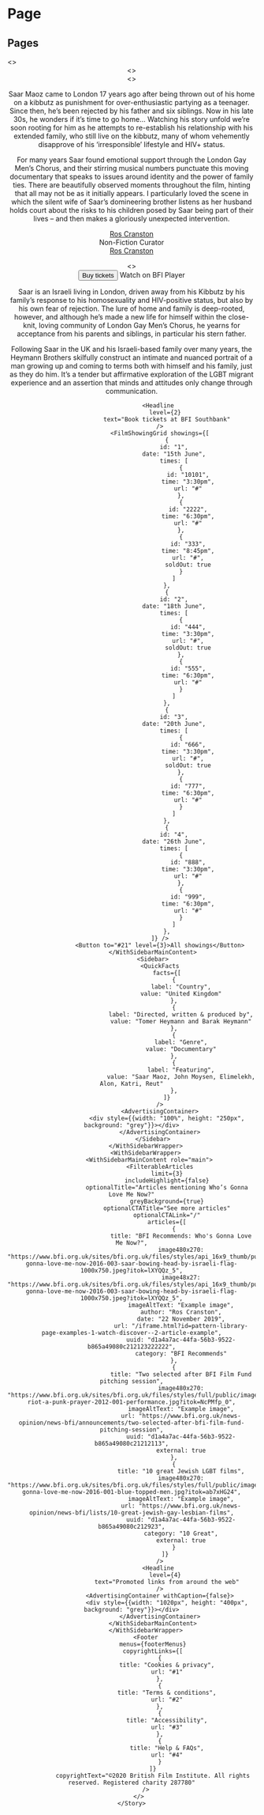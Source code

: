 





<Meta title="Pattern Library|Page Examples/1 Watch &amp; Discover" component={MainContent} />

# Page


## Pages

<Preview>
    <Story name="1 Landing Page">
        <>
            <Header navItems={navItems} quickLinks={quickLinksData} overlay={true} />
            <Hero
                withHeader
                image1920x1080="https://staging.core-cms.bfi.digital/sites/default/files/styles/responsive/public/1920/1080/1/2020-03/Hero.jpg"
                image192x108="https://staging.core-cms.bfi.digital/sites/default/files/styles/responsive/public/192/108/1/2020-03/Hero.jpg"
                headline="Discover the world of cinema with the BFI"
            />
            <Wrapper>
               <MainContent role="main">
                    <>
                        <PromoBanner 
                            colorScheme={1}
                            headline="Become a BFI member"
                            description="Get priority booking and enjoy special events for £37 a year."
                            callToActionTitle="Join today"
                            callToActionUrl="#1"
                        />
                        <PromoBanner 
                            colorScheme={0}
                            headline="Watch the greatest global cinema online on BFI Player"
                            description="From £2.50 per film, or £4.99 a month."
                            image="https://staging.core-cms.bfi.digital/sites/default/files/styles/responsive/public/1000/0/0/2020-04/dolce-vita-la-1960-003-marcello-mastroianni-anita-ekberg-fountain-00n-hxe_0.jpg"
                            placeholder="https://staging.core-cms.bfi.digital/sites/default/files/styles/responsive/public/100/40/1/2020-04/dolce-vita-la-1960-003-marcello-mastroianni-anita-ekberg-fountain-00n-hxe_0.jpg"
                            callToActionTitle="Explore BFI Player"
                            callToActionUrl="http://player.bfi.org.uk"
                            reversed={true}
                            external={true}
                        />
                        <Headline 
                            level={2} 
                            text="What to watch"
                        />
                        <FilmGrid films={demoFilms} />
                        <CallToAction linkText="See more Films" linkURL="http://player.bfi.org.uk" external={true} center={true} />
                        <PromoBanner 
                            colorScheme={0}
                            headline="Japan 2020"
                            description="Explore over 100 years of the greatest Japanese cinema in the latest season from BFI"
                            image="https://staging.core-cms.bfi.digital/sites/default/files/styles/responsive/public/1000/0/0/2020-06/Japan_2020.jpg"
                            placeholder="https://staging.core-cms.bfi.digital/sites/default/files/styles/responsive/public/100/50/1/2020-06/Japan_2020.jpg"
                            callToActionTitle="Explore Japan 2020"
                            callToActionUrl="http://player.bfi.org.uk"
                            reversed={false}
                            external={true}
                        />
                        <Headline 
                            level={2} 
                            text="Latest from BFI"
                        />
                        <FilterableArticles
                            articles={demoArticles}
                            filters={[
                                {
                                    url: "/",
                                    label: "All"
                                },
                                {
                                    url: "/",
                                    label: "Review"
                                },
                                {
                                    url: "/",
                                    label: "Video"
                                },
                                {
                                    url: "/",
                                    label: "Opinion"
                                },
                                {
                                    url: "/",
                                    label: "Recommendations"
                                },
                                {
                                    url: "/",
                                    label: "Long Read"
                                },
                                {
                                    url: "/",
                                    label: "Interviews"
                                }
                            ]}
                        />
                        <CallToAction linkText="See all Articles" linkURL="#" center={true} />
                        <PromoBanner 
                            colorScheme={0}
                            headline="BFI National Archive"
                            description="The BFI National Archive holds a magnificent collection of film and television, from the birth of cinema to today."
                            image="https://staging.core-cms.bfi.digital/sites/default/files/styles/responsive/public/1000/0/0/2020-06/bfi-berkhamsted-archive-008-1000x750.jpg"
                            placeholder="https://staging.core-cms.bfi.digital/sites/default/files/styles/responsive/public/100/50/1/2020-06/bfi-berkhamsted-archive-008-1000x750.jpg"
                            callToActionTitle="Find out more"
                            callToActionUrl="#1"
                            reversed={false}
                        />
                        <Headline 
                            level={2} 
                            text="More to discover from BFI"
                        />
                        <PageLinks withImages={true} links={[
                            {
                                title: "BFI Southbank",
                                url: "#2",
                                callToAction: "Find out more",
                                image480x270: "https://staging.core-cms.bfi.digital/sites/default/files/styles/responsive/public/480/270/1/2020-04/bfi-southbank-2013-001-exterior-evening-2.jpg",
                                image48x27: "https://staging.core-cms.bfi.digital/sites/default/files/styles/responsive/public/48/27/1/2020-04/bfi-southbank-2013-001-exterior-evening-2.jpg"
                            },
                            {
                                title: "BFI IMAX",
                                url: "#3",
                                callToAction: "Find out more",
                                image480x270: "https://staging.core-cms.bfi.digital/sites/default/files/styles/responsive/public/480/270/1/2020-06/bfi-imax-001-1041x312.jpg",
                                image48x27: "https://staging.core-cms.bfi.digital/sites/default/files/styles/responsive/public/48/27/1/2020-06/bfi-imax-001-1041x312.jpg"
                            }
                        ]} />
                    </>
                </MainContent>
            </Wrapper>
            <Footer
                menus={footerMenus}
                copyrightLinks={[
                    {
                        title: "Cookies & privacy",
                        url: "#12"
                    },
                    {
                        title: "Terms & conditions",
                        url: "#2"
                    },
                    {
                        title: "Accessibility",
                        url: "#4"
                    },
                    {
                        title: "Help & FAQs",
                        url: "#5"
                    }
                ]}
                copyrightText="©2020 British Film Institute. All rights reserved. Registered charity 287780"
            />
        </>
    </Story>
</Preview>

<Preview>
    <Story name="2 Article Example">
        <>
            <Header navItems={navItems} quickLinks={quickLinksData}  />
            <HeroArticle 
                title="BFI Recommends: Who’s Gonna Love Me Now?"
                standfirst="A mid-week recommendation for this moving documentary about an ostracised gay Israeli man finding solace singing in the London Gay Men’s Chorus – chosen by Ros Cranston."
                category="BFI Recommends"
                categoryLink="/"
                type="Feature"
                date="2 June 2020"
                authors={[
                    {
                        name: "Ros Cranston",
                        url: "#"
                    }
                ]}
            />
            <WithSidebarWrapper>           
                <WithSidebarMainContent role="main">
                    <Text>
                        <p>Saar Maoz came to London 17 years ago after being thrown out of his home on a kibbutz as punishment for over-enthusiastic partying as a teenager. Since then, he’s been rejected by his father and six siblings. Now in his late 30s, he wonders if it’s time to go home… Watching his story unfold we’re soon rooting for him as he attempts to re-establish his relationship with his extended family, who still live on the kibbutz, many of whom vehemently disapprove of his ‘irresponsible’ lifestyle and HIV+ status.</p>
                    </Text>
                    <FilmCardSingle 
                        image225x225="https://www.bfi.org.uk/sites/bfi.org.uk/files/styles/api_16x9_full/public/news/whos-gonna-love-me-now-2016-003-saar-bowing-head-by-israeli-flag-1000x750.jpeg?itok=lXYQQz_5"
                        title="Who’s Gonna Love Me Now?"
                        type="Film"
                        director="Tomer Heymann"
                        year="2016"
                        playerUrl="https://player.bfi.org.uk/subscription/film/watch-whos-gonna-love-me-now-2016-online"
                        filmLink="/iframe.html?id=pattern-library-page-examples-1-watch-discover--3-film-page-example"
                    />
                    <Text>
                        <p>For many years Saar found emotional support through the London Gay Men’s Chorus, and their stirring musical numbers punctuate this moving documentary that speaks to issues around identity and the power of family ties. There are beautifully observed moments throughout the film, hinting that all may not be as it initially appears. I particularly loved the scene in which the silent wife of Saar’s domineering brother listens as her husband holds court about the risks to his children posed by Saar being part of their lives – and then makes a gloriously unexpected intervention.</p>
                        <p><a href="https://www.bfi.org.uk/people/ros-cranston">Ros Cranston</a><br/>Non-Fiction Curator<br/><a href="https://www.twitter.com/RosCranston">Ros Cranston</a></p>
                    </Text>
                </WithSidebarMainContent>
                <Sidebar>
                    <AdvertisingContainer>
                        <div style={{width: "300px", height: "250px", background: "grey"}}></div>
                    </AdvertisingContainer>
                    <SidebarArticleLinks articles={[
                        {
                            title: "Industry programme and guests announced for BFI Flare: London LGBTQ+ Film Festival",
                            image480x270: "https://www.bfi.org.uk/sites/bfi.org.uk/files/styles/full/public/news/savannah-knoop-001-1000x750.jpg?itok=ulIYIy7u",
                            imageAltText: "Example image",
                            url: "https://www.bfi.org.uk/news-opinion/news-bfi/announcements/bfi-flare-industry-programme-talent-2019",
                            uuid: "d1a4a7ac-44fa-56b3-9522-b865a49080c24562123",
                            category: "Announcements",
                            external: true
                        },
                        {
                            title: "Two selected after BFI Film Fund pitching session",
                            image480x270: "https://www.bfi.org.uk/sites/bfi.org.uk/files/styles/full/public/image/pussy-riot-a-punk-prayer-2012-001-performance.jpg?itok=NcPMfp_0",
                            imageAltText: "Example image",
                            url: "https://www.bfi.org.uk/news-opinion/news-bfi/announcements/two-selected-after-bfi-film-fund-pitching-session",
                            uuid: "d1a4a7ac-44fa-56b3-9522-b865a49080c21212113",
                            external: true
                        },
                        {
                            title: "10 great Jewish LGBT films",
                            image480x270: "https://www.bfi.org.uk/sites/bfi.org.uk/files/styles/full/public/image/whos-gonna-love-me-now-2016-001-blue-topped-men.jpg?itok=ab7xHG24",
                            imageAltText: "Example image",
                            url: "https://www.bfi.org.uk/news-opinion/news-bfi/lists/10-great-jewish-gay-lesbian-films",
                            uuid: "d1a4a7ac-44fa-56b3-9522-b865a49080c212923",
                            category: "10 Great",
                            external: true
                        }
                    ]} blockTitle="What to read next" />
                </Sidebar>
            </WithSidebarWrapper>
            <WithSidebarWrapper>
                <WithSidebarMainContent role="main">
                    <FilterableArticles
                        limit={3}
                        includeHighlight={false}
                        optionalTitle="Other 'BFI Recommends' articles"
                        greyBackground={true}
                        articles={[
                            {
                                title: "36 amazing dance scenes",
                                image480x270: "https://www.bfi.org.uk/sites/bfi.org.uk/files/styles/api_original/public/news/demoiselles-de-rochefort-les-1966-001-gene-kelly-1000x750.jpg?itok=fSF3NzTc",
                                image48x27: "https://www.bfi.org.uk/sites/bfi.org.uk/files/styles/api_original/public/news/demoiselles-de-rochefort-les-1966-001-gene-kelly-1000x750.jpg?itok=fSF3NzTc",
                                imageAltText: "Example image",
                                standfirst: "As BFI Southbank hosts a two-month celebration of some of the great dance movies, writers from across the BFI pick out a favourite on-screen&nbsp;dancing moment that always gets their toes tapping.",
                                author: "Josephine Botting, Jóse de Esteban, Jez Stewart, John Oliver & others",
                                date: "9 February 2017",
                                url: "https://www.bfi.org.uk/news-opinion/news-bfi/lists/36-amazing-dance-scenes",
                                uuid: "06347a64-5abd-59de-a6b9-be0d4a9e31e1111",
                                external: true,
                                category: "BFI Recommends"
                            },
                            {
                                title: "BFI Recommends: Drylongso",
                                image480x270: "https://www.bfi.org.uk/sites/bfi.org.uk/files/styles/api_16x9_thumb/public/news/drylongso-1998-001-medium-shot-woman-and-young-man-at-the-back-looking-sceptical-1000x750.jpeg?itok=mlMAq87V",
                                image48x27: "https://www.bfi.org.uk/sites/bfi.org.uk/files/styles/api_16x9_thumb/public/news/drylongso-1998-001-medium-shot-woman-and-young-man-at-the-back-looking-sceptical-1000x750.jpeg?itok=mlMAq87V",
                                author: "Grace Barber-Plentie",
                                imageAltText: "Example image",
                                url: "https://www.bfi.org.uk/news-opinion/news-bfi/features/bfi-recommends-drylongso",
                                uuid: "d1a4a7ac-44fa-56b3-9522-b865a49080c21212113",
                                external: true,
                                category: "BFI Recommends"
                            },
                            {
                                title: "BFI Recommends: The Day the Earth Caught Fire",
                                image480x270: "https://www.bfi.org.uk/sites/bfi.org.uk/files/styles/api_16x9_thumb/public/news/day-earth-caught-fire-1961-002-janet-munro-holding-edward-judd-tightly-1000x750.jpeg?itok=OsfHoYa4",
                                image48x27: "https://www.bfi.org.uk/sites/bfi.org.uk/files/styles/api_16x9_thumb/public/news/day-earth-caught-fire-1961-002-janet-munro-holding-edward-judd-tightly-1000x750.jpeg?itok=OsfHoYa4",
                                imageAltText: "Example image",
                                author: "Kevin Lyons",
                                url: "https://www.bfi.org.uk/news-opinion/news-bfi/lists/10-great-jewish-gay-lesbian-films",
                                uuid: "d1a4a7ac-44fa-56b3-9522-b865a49080c212923",
                                category: "BFI Recommends",
                                external: true
                            }
                        ]} 
                    />
                    <AdvertisingContainer>
                        <div style={{width: "1020px", height: "400px", background: "grey"}}></div>
                    </AdvertisingContainer>
                </WithSidebarMainContent>
            </WithSidebarWrapper>
            <Footer
                menus={footerMenus}
                copyrightLinks={[
                    {
                        title: "Cookies & privacy",
                        url: "#1"
                    },
                    {
                        title: "Terms & conditions",
                        url: "#2"
                    },
                    {
                        title: "Accessibility",
                        url: "#3"
                    },
                    {
                        title: "Help & FAQs",
                        url: "#4"
                    }
                ]}
                copyrightText="©2020 British Film Institute. All rights reserved. Registered charity 287780"
            />
        </>
    </Story>
</Preview>




<Preview>
    <Story name="3 Film Page Example">
        <>
            <Header navItems={navItems} quickLinks={quickLinksData} overlay={true} />
            <Hero
                withHeader
                image1920x1080="https://www.bfi.org.uk/sites/bfi.org.uk/files/styles/api_16x9_full/public/news/whos-gonna-love-me-now-2016-003-saar-bowing-head-by-israeli-flag-1000x750.jpeg?itok=lXYQQz_5"
                image192x108="https://www.bfi.org.uk/sites/bfi.org.uk/files/styles/api_16x9_thumb/public/news/whos-gonna-love-me-now-2016-003-saar-bowing-head-by-israeli-flag-1000x750.jpeg?itok=lXYQQz_5"
                headline="Who’s Gonna Love Me Now?"
                standfirst="A heartwarmer about a London-based man who is stuggling to reconcile with his Israeli family, while finding a new ‘family’ in the London Gay Men’s Chorus."
            >
                <Actions>
                    <Button url="/" level={1} colorScheme={1}>Buy tickets</Button>
                    <PlayButton url="https://player.bfi.org.uk/subscription/film/watch-whos-gonna-love-me-now-2016-online" external={true} level={1} colorScheme={1}>Watch on BFI Player</PlayButton>
                </Actions>
            </Hero>
            <WithSidebarWrapper>           
                <WithSidebarMainContent role="main">
                    <LeadParagraph text="Starring Robert De Niro as the middleweight boxer Jake La Motta, Scorsese’s biopic is widely acknowledged as one of the greatest films of the 1980s." />
                    <Text>
                        <p>Saar is an Israeli living in London, driven away from his Kibbutz by his family’s response to his homosexuality and HIV-positive status, but also by his own fear of rejection. The lure of home and family is deep-rooted, however, and although he’s made a new life for himself within the close-knit, loving community of London Gay Men’s Chorus, he yearns for acceptance from his parents and siblings, in particular his stern father.</p>
                        <p>Following Saar in the UK and his Israeli-based family over many years, the Heymann Brothers skilfully construct an intimate and nuanced portrait of a man growing up and coming to terms both with himself and his family, just as they do him. It’s a tender but affirmative exploration of the LGBT migrant experience and an assertion that minds and attitudes only change through communication.</p>
                    </Text>
                    
                    <Headline 
                        level={2} 
                        text="Book tickets at BFI Southbank"
                    />
                    <FilmShowingGrid showings={[
                        {
                            id: "1",
                            date: "15th June",
                            times: [
                                {
                                    id: "10101",
                                    time: "3:30pm",
                                    url: "#"
                                },
                                {
                                    id: "2222",
                                    time: "6:30pm",
                                    url: "#"
                                },
                                {
                                    id: "333",
                                    time: "8:45pm",
                                    url: "#",
                                    soldOut: true
                                }
                            ]
                        },
                        {
                            id: "2",
                            date: "18th June",
                            times: [
                                {
                                    id: "444",
                                    time: "3:30pm",
                                    url: "#",
                                    soldOut: true
                                },
                                {
                                    id: "555",
                                    time: "6:30pm",
                                    url: "#"
                                }
                            ]
                        },
                        {
                            id: "3",
                            date: "20th June",
                            times: [
                                {
                                    id: "666",
                                    time: "3:30pm",
                                    url: "#",
                                    soldOut: true
                                },
                                {
                                    id: "777",
                                    time: "6:30pm",
                                    url: "#"
                                }
                            ]
                        },
                        {
                            id: "4",
                            date: "26th June",
                            times: [
                                {
                                    id: "888",
                                    time: "3:30pm",
                                    url: "#"
                                },
                                {
                                    id: "999",
                                    time: "6:30pm",
                                    url: "#"
                                }
                            ]
                        },
                    ]} />
                    <Button to="#21" level={3}>All showings</Button>
                </WithSidebarMainContent>
                <Sidebar>
                    <QuickFacts
                        facts={[
                            {
                                label: "Country",
                                value: "United Kingdom"
                            },
                            {
                                label: "Directed, written & produced by",
                                value: "Tomer Heymann and Barak Heymann"
                            },
                            {
                                label: "Genre",
                                value: "Documentary"
                            },
                            {
                                label: "Featuring",
                                value: "Saar Maoz, John Moysen, Elimelekh, Alon, Katri, Reut"
                            },
                        ]}
                    />
                    <AdvertisingContainer>
                        <div style={{width: "100%", height: "250px", background: "grey"}}></div>
                    </AdvertisingContainer>
                </Sidebar>
            </WithSidebarWrapper>
            <WithSidebarWrapper>
                <WithSidebarMainContent role="main">  
                    <FilterableArticles
                        limit={3}
                        includeHighlight={false}
                        optionalTitle="Articles mentioning Who’s Gonna Love Me Now?"
                        greyBackground={true}
                        optionalCTATitle="See more articles"
                        optionalCTALink="/"
                        articles={[
                            {
                                title: "BFI Recommends: Who's Gonna Love Me Now?",
                                image480x270: "https://www.bfi.org.uk/sites/bfi.org.uk/files/styles/api_16x9_thumb/public/news/whos-gonna-love-me-now-2016-003-saar-bowing-head-by-israeli-flag-1000x750.jpeg?itok=lXYQQz_5",
                                image48x27: "https://www.bfi.org.uk/sites/bfi.org.uk/files/styles/api_16x9_thumb/public/news/whos-gonna-love-me-now-2016-003-saar-bowing-head-by-israeli-flag-1000x750.jpeg?itok=lXYQQz_5",
                                imageAltText: "Example image",
                                author: "Ros Cranston",
                                date: "22 November 2019",
                                url: "/iframe.html?id=pattern-library-page-examples-1-watch-discover--2-article-example",
                                uuid: "d1a4a7ac-44fa-56b3-9522-b865a49080c212123222222",
                                category: "BFI Recommends"
                            },
                            {
                                title: "Two selected after BFI Film Fund pitching session",
                                image480x270: "https://www.bfi.org.uk/sites/bfi.org.uk/files/styles/full/public/image/pussy-riot-a-punk-prayer-2012-001-performance.jpg?itok=NcPMfp_0",
                                imageAltText: "Example image",
                                url: "https://www.bfi.org.uk/news-opinion/news-bfi/announcements/two-selected-after-bfi-film-fund-pitching-session",
                                uuid: "d1a4a7ac-44fa-56b3-9522-b865a49080c21212113",
                                external: true
                            },
                            {
                                title: "10 great Jewish LGBT films",
                                image480x270: "https://www.bfi.org.uk/sites/bfi.org.uk/files/styles/full/public/image/whos-gonna-love-me-now-2016-001-blue-topped-men.jpg?itok=ab7xHG24",
                                imageAltText: "Example image",
                                url: "https://www.bfi.org.uk/news-opinion/news-bfi/lists/10-great-jewish-gay-lesbian-films",
                                uuid: "d1a4a7ac-44fa-56b3-9522-b865a49080c212923",
                                category: "10 Great",
                                external: true
                            }
                        ]} 
                    />
                    <Headline 
                        level={4} 
                        text="Promoted links from around the web"
                    />
                    <AdvertisingContainer withCaption={false}>
                        <div style={{width: "1020px", height: "400px", background: "grey"}}></div>
                    </AdvertisingContainer>
                </WithSidebarMainContent>
            </WithSidebarWrapper>
            <Footer
                menus={footerMenus}
                copyrightLinks={[
                    {
                        title: "Cookies & privacy",
                        url: "#1"
                    },
                    {
                        title: "Terms & conditions",
                        url: "#2"
                    },
                    {
                        title: "Accessibility",
                        url: "#3"
                    },
                    {
                        title: "Help & FAQs",
                        url: "#4"
                    }
                ]}
                copyrightText="©2020 British Film Institute. All rights reserved. Registered charity 287780"
            />
        </>
    </Story>
</Preview>
